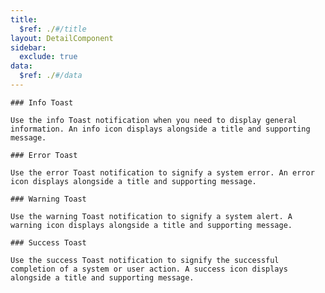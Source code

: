 ```yaml
---
title:
  $ref: ./#/title
layout: DetailComponent
sidebar:
  exclude: true
data:
  $ref: ./#/data
---
```


<LivePreviewControls>

  <LivePreview componentName="toast" exampleName="Info" >

    ### Info Toast

    Use the info Toast notification when you need to display general information. An info icon displays alongside a title and supporting message. 

  </LivePreview>

  <LivePreview componentName="toast" exampleName="Error" >

    ### Error Toast

    Use the error Toast notification to signify a system error. An error icon displays alongside a title and supporting message. 

  </LivePreview>

  <LivePreview componentName="toast" exampleName="Warning" >

    ### Warning Toast

    Use the warning Toast notification to signify a system alert. A warning icon displays alongside a title and supporting message. 

  </LivePreview>

  <LivePreview componentName="toast" exampleName="Success" >

    ### Success Toast

    Use the success Toast notification to signify the successful completion of a system or user action. A success icon displays alongside a title and supporting message. 

  </LivePreview>
</LivePreviewControls>
